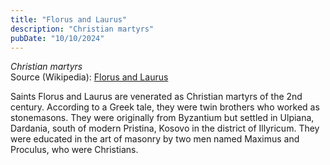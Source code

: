 ```yaml
---
title: "Florus and Laurus"
description: "Christian martyrs"
pubDate: "10/10/2024"
---
```


*Christian martyrs*  
Source (Wikipedia): [Florus and Laurus][1]

Saints Florus and Laurus are venerated as Christian martyrs of the 2nd century. According to a Greek tale, they were twin brothers who worked as stonemasons. They were originally from Byzantium but settled in Ulpiana, Dardania, south of modern Pristina, Kosovo in the district of Illyricum. They were educated in the art of masonry by two men named Maximus and Proculus, who were Christians.

[1]: https://en.wikipedia.org/wiki/Florus_and_Laurus
